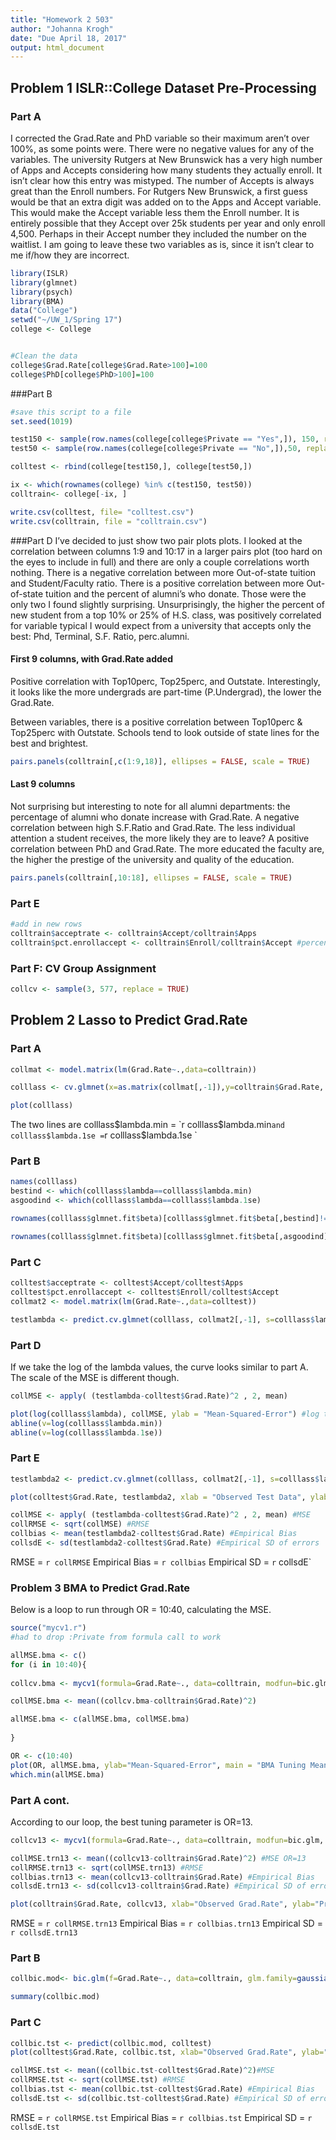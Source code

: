 ---
title: "Homework 2 503"
author: "Johanna Krogh"
date: "Due April 18, 2017"
output: html_document
---

## Problem 1 ISLR::College Dataset Pre-Processing

### Part A

I corrected the Grad.Rate and PhD variable so their maximum aren't over 100%, as some points were. There were no negative values for any of the variables. The university Rutgers at New Brunswick has a very high number of Apps and Accepts considering how many students they actually enroll. It isn't clear how this entry was mistyped. The number of Accepts is always great than the Enroll numbers. For Rutgers New Brunswick, a first guess would be that an extra digit was added on to the Apps and Accept variable. This would make the Accept variable less them the Enroll number. It is entirely possible that they Accept over 25k students per year and only enroll 4,500. Perhaps in their Accept number they included the number on the waitlist. I am going to leave these two variables as is, since it isn't clear to me if/how they are incorrect.

```{r message = FALSE, warning = FALSE}
library(ISLR)
library(glmnet)
library(psych)
library(BMA)
data("College")
setwd("~/UW_1/Spring 17")
college <- College


#Clean the data
college$Grad.Rate[college$Grad.Rate>100]=100
college$PhD[college$PhD>100]=100


```

###Part B
```{r}
#save this script to a file
set.seed(1019)

test150 <- sample(row.names(college[college$Private == "Yes",]), 150, replace = FALSE)
test50 <- sample(row.names(college[college$Private == "No",]),50, replace = FALSE)

colltest <- rbind(college[test150,], college[test50,])

ix <- which(rownames(college) %in% c(test150, test50)) 
colltrain<- college[-ix, ]

write.csv(colltest, file= "colltest.csv")
write.csv(colltrain, file = "colltrain.csv")

```


###Part D
I've decided to just show two pair plots plots. I looked at the correlation between columns 1:9 and 10:17 in a larger pairs plot (too hard on the eyes to include in full) and there are only a couple correlations worth nothing. There is a negative correlation between more Out-of-state tuition and Student/Faculty ratio. There is a positive correlation between more Out-of-state tuition and the percent of alumni's who donate. Those were the only two I found slightly surprising. Unsurprisingly, the higher the percent of new student from a top 10% or 25% of H.S. class, was positively correlated for variable typical I would expect from a university that accepts only the best: Phd, Terminal, S.F. Ratio, perc.alumni.


#### First 9 columns, with Grad.Rate added
Positive correlation with Top10perc, Top25perc, and Outstate. Interestingly, it looks like the more undergrads are part-time (P.Undergrad), the lower the Grad.Rate.

Between variables, there is a positive correlation between Top10perc & Top25perc with Outstate. Schools tend to look outside of state lines for the best and brightest.

```{r}
pairs.panels(colltrain[,c(1:9,18)], ellipses = FALSE, scale = TRUE)
```

#### Last 9 columns
Not surprising but interesting to note for all alumni departments: the percentage of alumni who donate increase with Grad.Rate. 
A negative correlation between high S.F.Ratio and Grad.Rate. The less individual attention a student receives, the more likely they are to leave?
A positive correlation between PhD and Grad.Rate. The more educated the faculty are, the higher the prestige of the university and quality of the education.
```{r}
pairs.panels(colltrain[,10:18], ellipses = FALSE, scale = TRUE)
```

### Part E
```{r}
#add in new rows
colltrain$acceptrate <- colltrain$Accept/colltrain$Apps
colltrain$pct.enrollaccept <- colltrain$Enroll/colltrain$Accept #percentage of students who enroll at the school out of all students who are accepted.

```

### Part F: CV Group Assignment
```{r}
collcv <- sample(3, 577, replace = TRUE)
```

## Problem 2 Lasso to Predict Grad.Rate

### Part A
```{r}

collmat <- model.matrix(lm(Grad.Rate~.,data=colltrain))

colllass <- cv.glmnet(x=as.matrix(collmat[,-1]),y=colltrain$Grad.Rate, foldid= collcv)

plot(colllass)

```

The two lines are colllass$lambda.min = `r colllass$lambda.min` and colllass$lambda.1se = `r colllass$lambda.1se `

### Part B
```{r}
names(colllass)
bestind <- which(colllass$lambda==colllass$lambda.min) 
asgoodind <- which(colllass$lambda==colllass$lambda.1se)

rownames(colllass$glmnet.fit$beta)[colllass$glmnet.fit$beta[,bestind]!=0]

rownames(colllass$glmnet.fit$beta)[colllass$glmnet.fit$beta[,asgoodind]!=0]


```

### Part C
```{r}
colltest$acceptrate <- colltest$Accept/colltest$Apps
colltest$pct.enrollaccept <- colltest$Enroll/colltest$Accept
collmat2 <- model.matrix(lm(Grad.Rate~.,data=colltest))

testlambda <- predict.cv.glmnet(colllass, collmat2[,-1], s=colllass$lambda)

```

### Part D
If we take the log of the lambda values, the curve looks similar to part A. The scale of the MSE is different though. 

```{r}
collMSE <- apply( (testlambda-colltest$Grad.Rate)^2 , 2, mean)

plot(log(colllass$lambda), collMSE, ylab = "Mean-Squared-Error") #log to make x scale the same as part A
abline(v=log(colllass$lambda.min))
abline(v=log(colllass$lambda.1se))
```

### Part E
```{r}
testlambda2 <- predict.cv.glmnet(colllass, collmat2[,-1], s=colllass$lambda.min)

plot(colltest$Grad.Rate, testlambda2, xlab = "Observed Test Data", ylab = "Predicted Test Data", main = "Observed vs Pred. Lambda = 0.114") #observed vs predicted

collMSE <- apply( (testlambda-colltest$Grad.Rate)^2 , 2, mean) #MSE
collRMSE <- sqrt(collMSE) #RMSE
collbias <- mean(testlambda2-colltest$Grad.Rate) #Empirical Bias
collsdE <- sd(testlambda2-colltest$Grad.Rate) #Empirical SD of errors

```

RMSE = `r collRMSE`
Empirical Bias = `r collbias`
Empirical SD = `r` collsdE`

### Problem 3 BMA to Predict Grad.Rate

Below is a loop to run through OR = 10:40, calculating the MSE. 

```{r cache=TRUE}
source("mycv1.r")
#had to drop :Private from formula call to work

allMSE.bma <- c()
for (i in 10:40){
  
collcv.bma <- mycv1(formula=Grad.Rate~., data=colltrain, modfun=bic.glm, cvgroups=collcv, glm.family=gaussian(link="identity"), OR= i)

collMSE.bma <- mean((collcv.bma-colltrain$Grad.Rate)^2)

allMSE.bma <- c(allMSE.bma, collMSE.bma)
  
}

OR <- c(10:40)
plot(OR, allMSE.bma, ylab="Mean-Squared-Error", main = "BMA Tuning Mean-Squared=Error")
which.min(allMSE.bma)

```

### Part A cont.
According to our loop, the best tuning parameter is OR=13.

```{r}
collcv13 <- mycv1(formula=Grad.Rate~., data=colltrain, modfun=bic.glm, cvgroups=collcv, glm.family=gaussian(link="identity"), OR= 13)

collMSE.trn13 <- mean((collcv13-colltrain$Grad.Rate)^2) #MSE OR=13
collRMSE.trn13 <- sqrt(collMSE.trn13) #RMSE
collbias.trn13 <- mean(collcv13-colltrain$Grad.Rate) #Empirical Bias
collsdE.trn13 <- sd(collcv13-colltrain$Grad.Rate) #Empirical SD of errors

plot(colltrain$Grad.Rate, collcv13, xlab="Observed Grad.Rate", ylab="Predicted Grad.Rate", main="College Training Data") #observed vs predicted

```

RMSE = `r collRMSE.trn13`
Empirical Bias = `r collbias.trn13`
Empirical SD = `r collsdE.trn13`
 
 
### Part B 
```{r}

collbic.mod<- bic.glm(f=Grad.Rate~., data=colltrain, glm.family=gaussian(link="identity"), OR=13)

summary(collbic.mod)


```


### Part C
```{r}
collbic.tst <- predict(collbic.mod, colltest)
plot(colltest$Grad.Rate, collbic.tst, xlab="Observed Grad.Rate", ylab="Predicted Grad.Rate", main="College Test Data") #observed vs predicted

```

```{r}
collMSE.tst <- mean((collbic.tst-colltest$Grad.Rate)^2)#MSE
collRMSE.tst <- sqrt(collMSE.tst) #RMSE
collbias.tst <- mean(collbic.tst-colltest$Grad.Rate) #Empirical Bias
collsdE.tst <- sd(collbic.tst-colltest$Grad.Rate) #Empirical SD of errors

```

RMSE = `r collRMSE.tst`
Empirical Bias = `r collbias.tst`
Empirical SD = `r collsdE.tst`
